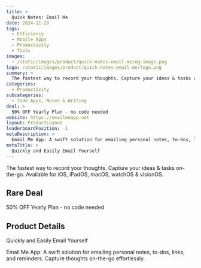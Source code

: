 ```yaml
---
title: >
  Quick Notes: Email Me
date: 2024-11-28
tags:
  - Efficiency
  - Mobile Apps
  - Productivity
  - Tools
images:
  - /static/images/product/quick-notes-email-me/og-image.png
logo: /static/images/product/quick-notes-email-me/logo.png
summary: >
  The fastest way to record your thoughts. Capture your ideas & tasks on-the-go. Available for iOS, iPadOS, macOS, watchOS & visionOS.
categories:
  - Productivity
subcategories:
  - Todo Apps, Notes & Writing
deal: >
  50% OFF Yearly Plan - no code needed
website: https://emailmeapp.net
layout: ProductLayout
leaderboardPosition: -1
metaDescription: >
  Email Me App: A swift solution for emailing personal notes, to-dos, links, and reminders. Capture thoughts on-the-go effortlessly.
metaTitle: >
  Quickly and Easily Email Yourself
---
```

The fastest way to record your thoughts. Capture your ideas & tasks on-the-go. Available for iOS, iPadOS, macOS, watchOS & visionOS.

## Rare Deal

50% OFF Yearly Plan - no code needed

## Product Details

Quickly and Easily Email Yourself

Email Me App: A swift solution for emailing personal notes, to-dos, links, and reminders. Capture thoughts on-the-go effortlessly.
